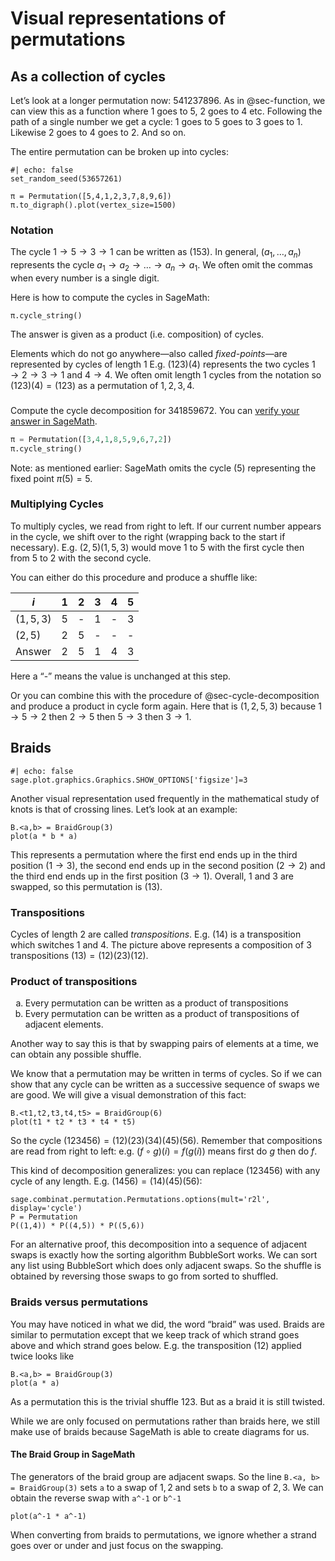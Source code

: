 # Visual representations of permutations

## As a collection of cycles {#sec-cycle-decomposition}

Let's look at a longer permutation now: $541237896$. As in @sec-function, we can view this as a function where $1$ goes to $5$, $2$ goes to $4$ etc. Following the path of a single number we get a cycle: $1$ goes to $5$ goes to $3$ goes to $1$. Likewise $2$ goes to $4$ goes to $2$. And so on.

The entire permutation can be broken up into cycles:

```sage
#| echo: false
set_random_seed(53657261)
```

```sage
π = Permutation([5,4,1,2,3,7,8,9,6])
π.to_digraph().plot(vertex_size=1500)
```

### Notation

The cycle $1 \to 5 \to 3 \to 1$ can be written as $(153)$. In general, $(a_1,\dots,a_n)$ represents the cycle $a_1 \to a_2 \to \dots \to a_n \to a_1$. We often omit the commas when every number is a single digit.

Here is how to compute the cycles in SageMath:

```sage
π.cycle_string()
```

The answer is given as a product (i.e. composition) of cycles.

Elements which do not go anywhere---also called *fixed-points*---are represented by cycles of length $1$ E.g. $(123)(4)$ represents the two cycles $1 \to 2 \to 3 \to 1$ and $4 \to 4$. We often omit length $1$ cycles from the notation so $(123)(4) = (123)$ as a permutation of $1,2,3,4$.

::: {#exr-cycle-decomposition}
###

Compute the cycle decomposition for $341859672$. You can [verify your answer in SageMath](https://sagecell.sagemath.org/).

```python
π = Permutation([3,4,1,8,5,9,6,7,2])
π.cycle_string()
```
:::

Note: as mentioned earlier: SageMath omits the cycle $(5)$ representing the fixed point $\pi(5) = 5$.

### Multiplying Cycles {#sec-cycle-multiplication}

To multiply cycles, we read from right to left. If our current number appears in the cycle, we shift over to the right (wrapping back to the start if necessary). E.g. $(2, 5)(1, 5, 3)$ would move $1$ to $5$ with the first cycle then from $5$ to $2$ with the second cycle.

You can either do this procedure and produce a shuffle like:

|            $i$ | 1 | 2 | 3 | 4 | 5 |
|----------------|---|---|---|---|---|
| $(1, 5, 3)$    | 5 | - | 1 | - | 3 |
| $(2, 5)$       | 2 | 5 | - | - | - |
| Answer         | 2 | 5 | 1 | 4 | 3 |

Here a "-" means the value is unchanged at this step.

Or you can combine this with the procedure of @sec-cycle-decomposition and produce a product in cycle form again. Here that is $(1, 2, 5, 3)$ because $1 \to 5 \to 2$ then $2 \to 5$ then $5 \to 3$ then $3 \to 1$.

## Braids {#sec-braids}

```sage
#| echo: false
sage.plot.graphics.Graphics.SHOW_OPTIONS['figsize']=3
```

Another visual representation used frequently in the mathematical study of knots is that of crossing lines. Let's look at an example:

```sage
B.<a,b> = BraidGroup(3)
plot(a * b * a)
```

This represents a permutation where the first end ends up in the third position ($1 \to 3$), the second end ends up in the second position ($2 \to 2$) and the third end ends up in the first position ($3 \to 1$). Overall, $1$ and $3$ are swapped, so this permutation is $(13)$.

### Transpositions
Cycles of length $2$ are called *transpositions*. E.g. $(14)$ is a transposition which switches $1$ and $4$. The picture above represents a composition of $3$ transpositions $(13) = (12)(23)(12)$.

::: {#thm-product-of-transpositions}
### Product of transpositions
a) Every permutation can be written as a product of transpositions
b) Every permutation can be written as a product of transpositions of adjacent elements.

Another way to say this is that by swapping pairs of elements at a time, we can obtain any possible shuffle.
:::

::: {.proof}
We know that a permutation may be written in terms of cycles. So if we can show that any cycle can be written as a successive sequence of swaps we are good. We will give a visual demonstration of this fact:

```sage
B.<t1,t2,t3,t4,t5> = BraidGroup(6)
plot(t1 * t2 * t3 * t4 * t5)
```

So the cycle $(123456) = (12)(23)(34)(45)(56)$. Remember that compositions are read from right to left: e.g. $(f \circ g)(i) = f(g(i))$ means first do $g$ then do $f$.

This kind of decomposition generalizes: you can replace $(123456)$ with any cycle of any length. E.g. $(1456) = (14)(45)(56)$:

```sage
sage.combinat.permutation.Permutations.options(mult='r2l', display='cycle')
P = Permutation
P((1,4)) * P((4,5)) * P((5,6))
```
:::

For an alternative proof, this decomposition into a sequence of adjacent swaps is exactly how the sorting algorithm BubbleSort works. We can sort any list using BubbleSort which does only adjacent swaps. So the shuffle is obtained by reversing those swaps to go from sorted to shuffled.

### Braids versus permutations

You may have noticed in what we did, the word "braid" was used. Braids are similar to permutation except that we keep track of which strand goes above and which strand goes below. E.g. the transposition $(12)$ applied twice looks like

```sage
B.<a,b> = BraidGroup(3)
plot(a * a)
```

As a permutation this is the trivial shuffle $123$. But as a braid it is still twisted.

While we are only focused on permutations rather than braids here, we still make use of braids because SageMath is able to create diagrams for us.

#### The Braid Group in SageMath

The generators of the braid group are adjacent swaps. So the line `B.<a, b> = BraidGroup(3)` sets `a` to a swap of $1, 2$ and sets `b` to a swap of $2, 3$. We can obtain the reverse swap with `a^-1` or `b^-1`

```sage
plot(a^-1 * a^-1)
```

When converting from braids to permutations, we ignore whether a strand goes over or under and just focus on the swapping.
